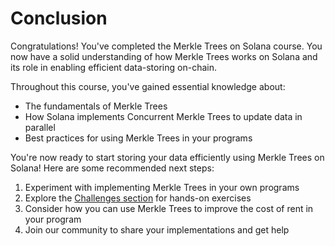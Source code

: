 
# Conclusion

Congratulations! You've completed the Merkle Trees on Solana course. You now have a solid understanding of how Merkle Trees works on Solana and its role in enabling efficient data-storing on-chain.

<ArticleSection name="What you've learned" id="what-you-learned" level="h2" />

Throughout this course, you've gained essential knowledge about:
- The fundamentals of Merkle Trees
- How Solana implements Concurrent Merkle Trees to update data in parallel
- Best practices for using Merkle Trees in your programs

<ArticleSection name="Next Steps" id="next-steps" level="h2" />

You're now ready to start storing your data efficiently using Merkle Trees on Solana! Here are some recommended next steps:

1. Experiment with implementing Merkle Trees in your own programs
2. Explore the [Challenges section](/en/challenges) for hands-on exercises
3. Consider how you can use Merkle Trees to improve the cost of rent in your program
4. Join our community to share your implementations and get help
